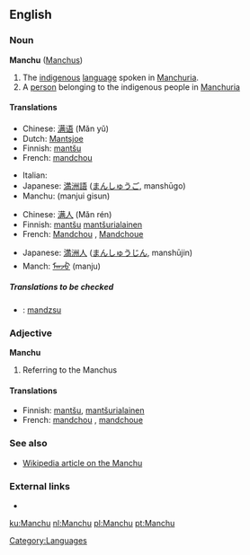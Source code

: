 ==English==

===Noun===
'''Manchu''' ([[Manchus]])

# The [[indigenous]] [[language]] spoken in [[Manchuria]].
# A [[person]] belonging to the indigenous people in [[Manchuria]]

====Translations====
{{trans-top|Language}}
* Chinese: [[满语]] (Mǎn yǔ)
* Dutch: [[Mantsjoe]]
* Finnish: [[mantšu]]
* French: [[mandchou]] {{m}}
{{trans-mid}}
* Italian: {{t|it|mancese|m}}
* Japanese: [[満洲語]] ([[まんしゅうご]], manshūgo)
* Manchu: (manjui gisun)
{{trans-bottom}}

{{trans-top|Person}}
* Chinese: [[满人]] (Mǎn rén)
* Finnish: [[mantšu]] [[mantšurialainen]]
* French: [[Mandchou]] {{m}}, [[Mandchoue]] {{f}}
{{trans-mid}}
* Japanese: [[満洲人]] ([[まんしゅうじん]], manshūjin){{trans-bottom}}
* Manch: [[ᠮᠠᠨᠵᡠ]] (manju)
{{trans-bottom}}

=====Translations to be checked=====
* {{ttbc|Hungarian}}: [[mandzsu]]

===Adjective===
'''Manchu'''

# Referring to the Manchus

====Translations====

* Finnish: [[mantšu]], [[mantšurialainen]]
* French: [[mandchou]] {{m}}, [[mandchoue]] {{f}}

===See also===
* [[w:Manchu|Wikipedia article on the Manchu]]

===External links===
* {{ethnologue|code=mnc}}

[[Category:Languages]]

[[ku:Manchu]]
[[nl:Manchu]]
[[pl:Manchu]]
[[pt:Manchu]]